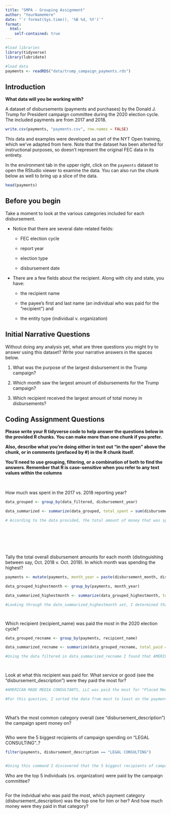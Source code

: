 ```yaml
---
title: "SMPA - Grouping Assignment"
author: "YourNameHere"
date: "`r format(Sys.time(), '%B %d, %Y')`"
format:
  html:
    self-contained: true
---
```


```r

#load libraries
library(tidyverse)
library(lubridate)

#load data
payments <- readRDS("data/trump_campaign_payments.rds")

```

## Introduction

**What data will you be working with?**

A dataset of disbursements (payments and purchases) by the Donald J. Trump for President campaign committee during the 2020 election cycle. The included payments are from 2017 and 2018.

```r
write.csv(payments, "payments.csv", row.names = FALSE)
```

This data and examples were developed as part of the NYT Open training, which we've adapted from here. Note that the dataset has been alterted for instructional purposes, so doesn't represent the original FEC data in its entirety.

In the environment tab in the upper right, click on the `payments` dataset to open the RStudio viewer to examine the data. You can also run the chunk below as well to bring up a slice of the data.

```r

head(payments)


```

## Before you begin

Take a moment to look at the various categories included for each disbursement.

-   Notice that there are several date-related fields:

    -   FEC election cycle

    -   report year

    -   election type

    -   disbursement date

-   There are a few fields about the recipient. Along with city and state, you have:

    -   the recipient name

    -   the payee's first and last name (an individual who was paid for the "recipient") and

    -   the entity type (individual v. organization)

## Initial Narrative Questions

Without doing any analysis yet, what are three questions you might try to answer using this dataset? Write your narrative answers in the spaces below.

1.  What was the purpose of the largest disbursement in the Trump campaign?

2.  Which month saw the largest amount of disbursements for the Trump campaign?

3.  Which recipient received the largest amount of total money in disbursements?

## Coding Assignment Questions

**Please write your R tidyverse code to help answer the questions below in the provided R chunks. You can make more than one chunk if you prefer.**

**Also, describe what you're doing either in text out "in the open" above the chunk, or in comments (prefaced by #) in the R chunk itself.**

**You'll need to use grouping, filtering, or a combination of both to find the answers. Remember that R is case-sensitive when you refer to any text values within the columns**

<br>

How much was spent in the 2017 vs. 2018 reporting year?

```r

data_grouped <- group_by(data_filtered, disbursement_year)

data_summarized <- summarize(data_grouped, total_spent = sum(disbursement_amount))

# According to the data provided, the total amount of money that was spent in 2017 and 2018 was $17082338 and $37212716.








```

Tally the total overall disbursement amounts for each month (distinguishing between say, Oct. 2018 v. Oct. 2019). In which month was spending the highest?

```r
payments <- mutate(payments, month_year = paste(disbursement_month, disbursement_year, sep = "_"))

data_grouped_highestmonth <- group_by(payments, month_year)

data_summarized_highestmonth <- summarize(data_grouped_highestmonth, total_disbursement = sum(disbursement_amount))

#Looking through the date_summarized_highestmonth set, I determined that October of 2018 saw the highest amount of disbursements for the Trump campaign at $9738567.6.




```

Which recipient (recipient_name) was paid the most in the 2020 election cycle?

```r


data_grouped_recname <- group_by(payments, recipient_name)

data_summarized_recname <- summarize(data_grouped_recname, total_paid = sum(disbursement_amount))

#Using the data filtered in data_summarized_recname I found that AMERICAN MADE MEDIA CONSULTANTS, LLC was the most paid recipient in disbursements with $9772583.64 in total. 




```

Look at what this recipient was paid for. What service or good (see the "disbursement_description") were they paid the most for?

```r

#AMERICAN MADE MEDIA CONSULTANTS, LLC was paid the most for "Placed Media" in October of 2018.

#For this question, I sorted the data from most to least on the payments data tab and looked at the disbursement_description. 




```

What's the most common category overall (see "disbursement_description") the campaign spent money on?

```r






```

Who were the 5 biggest recipients of campaign spending on "LEGAL CONSULTING"..?

```r

filter(payments, disbursement_description == "LEGAL CONSULTING")


#Using this command I discovered that the 5 biggest recipients of campaign spending on legal consulting were: JONES DAY, LAROCCA HORNIK ROSEN GREENBERG & BLAHA LLP, BELKIN BURDEN WENIG & GOLDMAN LLP, HARDER LLP, 

```


Who are the top 5 individuals (vs. organization) were paid by the campaign committee?

```r







```


For the indvidual who was paid the most, which payment category (disbursement_description) was the top one for him or her? And how much money were they paid in that category?

```r







```
